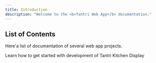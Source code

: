 ```yaml
---
title: Introduction
description: "Welcome to the <b>Tantri Web App</b> documentation."
---
```


## List of Contents

Here'a list of documentation of several web app projects.

<CardGroup cols={2}>
  <Card
    title="Tantri Kitchen Display"
    icon="tv"
    href="/docs/fe-web/tantri-kitchen-display"
  >
    Learn how to get started with development of Tantri Kitchen Display
  </Card>
</CardGroup>
